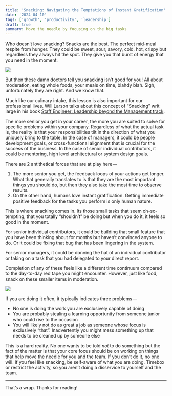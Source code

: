 ```yaml
---
title: 'Snacking: Navigating the Temptations of Instant Gratification'
date: '2024-04-10'
tags: ['growth', 'productivity', 'leadership']
draft: true
summary: Move the needle by focusing on the big tasks
---
```


Who doesn’t love snacking? Snacks are the best. The perfect mid-meal respite from hunger. They could be sweet, sour, savory, cold, hot, crispy but regardless they always hit the spot. They give you that burst of energy that you need in the moment. 

![](/static/images/snacks.jpg)

But then these damn doctors tell you snacking isn’t good for you! All about moderation, eating whole foods, your meals on time, blahdy blah. Sigh, unfortunately they are right. And we know that. 

Much like our culinary intake, this lesson is also important for our professional lives. Will Larson talks about this concept of “Snacking” writ large in his book [Staff Engineer: Leadership beyond the Management track](https://staffeng.com/book). 

The more senior you get in your career, the more you are suited to solve for specific problems within your company. Regardless of what the actual task is, the reality is that your responsibilities tilt in the direction of what you uniquely bring to the table. In the case of managers, it could be people development goals, or cross-functional alignment that is crucial for the success of the business. In the case of senior individual contributors, it could be mentoring, high level architectural or system design goals. 

There are 2 antithetical forces that are at play here — 

1. The more senior you get, the feedback loops of your actions get longer. What that generally translates to is that they are the most important things you should do, but then they also take the most time to observe results. 
1. On the other hand, humans love instant gratification. Getting immediate positive feedback for the tasks you perform is only human nature. 

This is where snacking comes in. Its those small tasks that seem oh-so-tempting, that you totally “shouldn’t” be doing but when you do it, it feels so good in the moment. 

For senior individual contributors, it could be building that small feature that you have been thinking about for months but haven’t convinced anyone to do. Or it could be fixing that bug that has been lingering in the system. 

For senior managers, it could be donning the hat of an individual contributor or taking on a task that you had delegated to your direct report. 

Completion of any of these feels like a different time continuum compared to the day-to-day red tape you might encounter. However, just like food, snack on these smaller items in moderation.

![](/static/images/snack.jpg)

If you are doing it often, it typically indicates three problems — 

- No one is doing the work you are exclusively capable of doing
- You are probably stealing a learning opportunity from someone junior who could rise to the occasion 
- You will likely not do as great a job as someone whose focus is exclusively “that”. Inadvertently you might mess something up that needs to be cleaned up by someone else 

This is a hard reality. No one wants to be told _not_ to do something but the fact of the matter is that your core focus should be on working on things that help move the needle for you and the team. If you don’t do it, no one will. If you feel like snacking, be self-aware of what you are doing. Timebox or restrict the activity, so you aren’t doing a disservice to yourself and the team. 

---

That’s a wrap. Thanks for reading!